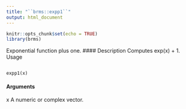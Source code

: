 ```yaml
---
title: "``brms::expp1``"
output: html_document
---
```


```r
knitr::opts_chunk$set(echo = TRUE)
library(brms)
```
 Exponential function plus one.
#### Description 
Computes exp(x) + 1.
Usage
<pre><code>
expp1(x)
</code></pre>
#### Arguments
x A numeric or complex vector.

